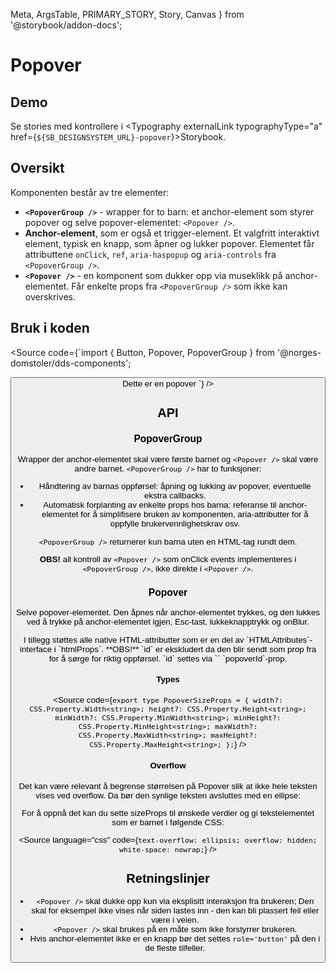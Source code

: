   Meta,
  ArgsTable,
  PRIMARY_STORY,
  Story,
  Canvas
} from '@storybook/addon-docs';

<Meta title="Design system/Popover/API" component={Popover} />

# Popover

<ComponentLinkRow
  docsHref="https://design.domstol.no/987b33f71/p/185219-popover/b/656a67"
  figmaHref="https://www.figma.com/file/ewqSDmkgqDQ5PyOsRp4V5b/?node-id=4988%3A128366"
  githubHref="https://github.com/domstolene/designsystem/tree/master/components/src/components/Popover"
/>

## Demo

<Canvas>
  <Story id="design-system-popover--default" height="350px" />
</Canvas>

Se stories med kontrollere i <Typography externalLink typographyType="a" href={`${SB_DESIGNSYSTEM_URL}-popover`}>Storybook</Typography>.

## Oversikt

Komponenten består av tre elementer:

- **`<PopoverGroup />`** - wrapper for to barn: et anchor-element som styrer popover og selve popover-elementet: `<Popover />`.
- **Anchor-element**, som er også et trigger-element. Et valgfritt interaktivt element, typisk en knapp, som åpner og lukker popover. Elementet får attributtene `onClick`, `ref`, `aria-haspopup` og `aria-controls` fra `<PopoverGroup />`.
- **`<Popover />`** - en komponent som dukker opp via museklikk på anchor-elementet. Får enkelte props fra `<PopoverGroup />` som ikke kan overskrives.

## Bruk i koden

<Source code={`import { Button, Popover, PopoverGroup } from '@norges-domstoler/dds-components';

<PopoverGroup>
  <Button label="Åpne" />
  <Popover title="Tittel">Dette er en popover</Popover>
</PopoverGroup>
`} />

## API

### PopoverGroup

Wrapper der anchor-elementet skal være første barnet og `<Popover />` skal være andre barnet. `<PopoverGroup />` har to funksjoner:

- Håndtering av barnas oppførsel: åpning og lukking av popover, eventuelle ekstra callbacks.
- Automatisk forplanting av enkelte props hos barna: referanse til anchor-elementet for å simplifisere bruken av komponenten, aria-attributter for å oppfylle brukervennlighetskrav osv.

`<PopoverGroup />` returnerer kun barna uten en HTML-tag rundt dem.

**OBS!** all kontroll av `<Popover />` som onClick events implementeres i `<PopoverGroup />`, ikke direkte i `<Popover />`.

<ArgsTable of={PopoverGroup} />

### Popover

Selve popover-elementet. Den åpnes når anchor-elementet trykkes, og den lukkes ved å trykke på anchor-elementet igjen, Esc-tast, lukkeknapptrykk og onBlur.

<ArgsTable story={PRIMARY_STORY} />
I tillegg støttes alle native HTML-attributter som er en del av `HTMLAttributes<HTMLDivElement>`-interface i `htmlProps`. **OBS!** `id` er ekskludert da den blir sendt som prop fra <PopoverGroup /> for å sørge for riktig oppførsel. `id` settes via `<PopoverGroup />` `popoverId`-prop.

#### Types

<Source
  code={`
export type PopoverSizeProps = {
  width?: CSS.Property.Width<string>;
  height?: CSS.Property.Height<string>;
  minWidth?: CSS.Property.MinWidth<string>;
  minHeight?: CSS.Property.MinHeight<string>;
  maxWidth?: CSS.Property.MaxWidth<string>;
  maxHeight?: CSS.Property.MaxHeight<string>;
};
`}
/>

#### Overflow

Det kan være relevant å begrense størrelsen på Popover slik at ikke hele teksten vises ved overflow. Da bør den synlige teksten avsluttes med en ellipse:

<Canvas>
  <Story height="350px" id="design-system-popover--overflow" />
</Canvas>
For å oppnå det kan du sette sizeProps til ønskede verdier og gi tekstelementet som
er barnet i <Popover /> følgende CSS:

<Source
  language="css"
  code={`
text-overflow: ellipsis;
overflow: hidden;
white-space: nowrap;
`}
/>

## Retningslinjer

- `<Popover />` skal dukke opp kun via eksplisitt interaksjon fra brukeren; Den skal for eksempel ikke vises når siden lastes inn - den kan bli plassert feil eller være i veien.
- `<Popover />` skal brukes på en måte som ikke forstyrrer brukeren.
- Hvis anchor-elementet ikke er en knapp bør det settes `role='button'` på den i de fleste tilfeller.
